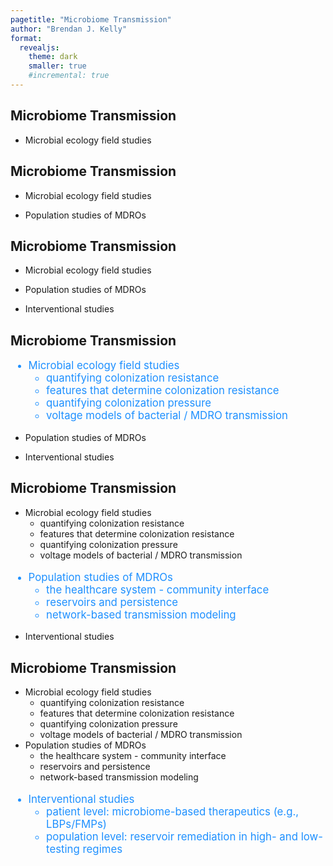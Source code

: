 ```yaml
---
pagetitle: "Microbiome Transmission"
author: "Brendan J. Kelly"
format: 
  revealjs:
    theme: dark
    smaller: true
    #incremental: true
---
```


## Microbiome Transmission {auto-animate=true}

- Microbial ecology field studies  

## Microbiome Transmission {auto-animate=true}

- Microbial ecology field studies  

- Population studies of MDROs


## Microbiome Transmission {auto-animate=true}

- Microbial ecology field studies  

- Population studies of MDROs

- Interventional studies  


## Microbiome Transmission {auto-animate=true}

::: {style="font-size: 1.2em; color: dodgerblue;"}
- Microbial ecology field studies  
    - quantifying colonization resistance  
    - features that determine colonization resistance  
    - quantifying colonization pressure  
    - voltage models of bacterial / MDRO transmission  
:::

- Population studies of MDROs  

- Interventional studies  


## Microbiome Transmission {auto-animate=true}

- Microbial ecology field studies  
    - quantifying colonization resistance  
    - features that determine colonization resistance  
    - quantifying colonization pressure  
    - voltage models of bacterial / MDRO transmission  

::: {style="font-size: 1.2em; color: dodgerblue;"}
- Population studies of MDROs  
    - the healthcare system - community interface  
    - reservoirs and persistence  
    - network-based transmission modeling  
:::

- Interventional studies  


## Microbiome Transmission {auto-animate=true}

- Microbial ecology field studies  
    - quantifying colonization resistance  
    - features that determine colonization resistance  
    - quantifying colonization pressure  
    - voltage models of bacterial / MDRO transmission  

- Population studies of MDROs  
    - the healthcare system - community interface  
    - reservoirs and persistence  
    - network-based transmission modeling  

::: {style="font-size: 1.2em; color: dodgerblue;"}
- Interventional studies  
    - patient level: microbiome-based therapeutics (e.g., LBPs/FMPs)  
    - population level: reservoir remediation in high- and low-testing regimes  
:::


